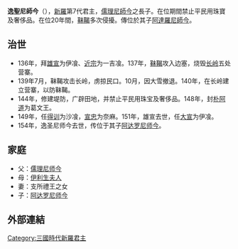 {{朝鮮半島君王
| 名稱=逸聖尼師今
| 新羅代數=7
| 前任=[[祇摩尼師今|祇摩尼師今]]
| 繼任=[[阿達羅尼師今|阿達羅尼師今]]
| 畫像=Silla-monarch(1-12).png
| 說明=[[三国史记|三国史记]]中的新罗国世系
| 在位=134年—154年
| 年號=
| 姓名=朴逸聖
| 封號=
| 字=
| 號=
| 別名=
| 出生年=44年
| 立世子=
| 逝世年=154年
| 廟號=
| 諡號=
| 陵墓=
| 父親=[[儒理尼師今|儒理尼師今]]
| 母親=[[伊利生夫人|伊利生夫人]]
| 嫡母=
| 皇后=
| 王后=支所禮王之女
| 王妃=
| 妃=
| 嫡子=
| 庶子=
| 嫡女=
| 庶女=
| 注釋=
|}}
'''逸聖尼師今'''（{{bd||？|154年||}}），[[新羅|新羅]]第7代君主，[[儒理尼師今|儒理尼師今]]之長子。在位期間禁止平民用珠寶及奢侈品。在位20年間，[[靺鞨|靺鞨]]多次侵擾。傳位於其子[[阿達羅尼師今|阿達羅尼師今]]。

== 治世 ==
*136年，拜[[雄宣|雄宣]]为伊飡、[[近宗|近宗]]为一吉飡。137年，[[靺鞨|靺鞨]]攻入边塞，烧毁[[长岭_(新罗)|长岭]]五处营寨。
*139年7月，靺鞨攻击长岭，虏掠民口。10月，因大雪撤退。140年，在长岭建立营寨，以防靺鞨。
*144年，修建堤防，广辟田地，并禁止平民用珠宝及奢侈品。148年，封[[朴阿道|朴阿道]]为葛文王。
*149年，任[[得训|得训]]为沙飡，[[宣忠|宣忠]]为奈麻。151年，雄宣去世，任[[大宣|大宣]]为伊飡。
*154年，逸圣尼师今去世，传位于其子[[阿达罗尼师今|阿达罗尼师今]]。

== 家庭 ==
*父：[[儒理尼师今|儒理尼师今]]
*母：[[伊利生夫人|伊利生夫人]]
*妻：支所禮王之女
*子：[[阿达罗尼师今|阿达罗尼师今]]

== 外部連結 ==
{{wikisource|三國史記/卷01}}

{{新罗君主}}
{{korea-bio-stub}}

[[Category:三國時代新羅君主|Category:三國時代新羅君主]]